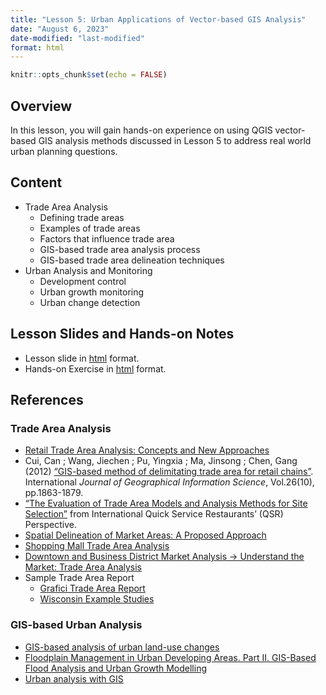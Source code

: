 ```yaml
---
title: "Lesson 5: Urban Applications of Vector-based GIS Analysis"
date: "August 6, 2023"
date-modified: "last-modified"
format: html
---
```


```r
knitr::opts_chunk$set(echo = FALSE)
```

## Overview

In this lesson, you will gain hands-on experience on using QGIS vector-based GIS analysis methods discussed in Lesson 5 to address real world urban planning questions.

## Content

-   Trade Area Analysis
    -   Defining trade areas
    -   Examples of trade areas
    -   Factors that influence trade area
    -   GIS-based trade area analysis process
    -   GIS-based trade area delineation techniques
-   Urban Analysis and Monitoring
    -   Development control
    -   Urban growth monitoring
    -   Urban change detection

## Lesson Slides and Hands-on Notes

-   Lesson slide in [html](../lesson/Lesson04/Lesson04.html) format.
-   Hands-on Exercise in [html](https://gis4urbplan.netlify.app/hands-on_ex05) format.

## References

### Trade Area Analysis

-   [Retail Trade Area Analysis: Concepts and New Approaches](http://www.experts.com/content/articles/Donald-Segal-JDM-Trade%20Area%20Analysis.pdf)
-   Cui, Can ; Wang, Jiechen ; Pu, Yingxia ; Ma, Jinsong ; Chen, Gang (2012) ["GIS-based method of delimitating trade area for retail chains"](https://web-a-ebscohost-com.libproxy.smu.edu.sg/ehost/detail/detail?vid=0&sid=d8645ef8-9d8e-4b2f-a397-cfbcd9c25f45%40sessionmgr4008&bdata=JnNpdGU9ZWhvc3QtbGl2ZSZzY29wZT1zaXRl#AN=80736486&db=asn). International *Journal of Geographical Information Science*, Vol.26(10), pp.1863-1879.
-   ["The Evaluation of Trade Area Models and Analysis Methods for Site Selection"](https://www.google.com/url?sa=t&rct=j&q=&esrc=s&source=web&cd=17&ved=2ahUKEwiCgIqb4ePkAhWDXSsKHdKODNUQFjAQegQICBAC&url=http%3A%2F%2Ficonarp.selcuk.edu.tr%2Ficonarp%2Farticle%2Fdownload%2F203%2F153&usg=AOvVaw1-fj4zY8aWGmpKmE_2dL3k) from International Quick Service Restaurants' (QSR) Perspective.
-   [Spatial Delineation of Market Areas: A Proposed Approach](https://spatial.usc.edu/wp-content/uploads/2014/04/GrayAmanda.pdf)
-   [Shopping Mall Trade Area Analysis](http://www.slideshare.net/decemberstar55/shopping-mall-trade-area-analysis)
-   [Downtown and Business District Market Analysis -\> Understand the Market: Trade Area Analysis](https://fyi.uwex.edu/downtown-market-analysis/understanding-the-market/trade-area-analysis/)
-   Sample Trade Area Report
    -   [Grafici Trade Area Report](http://www.brdconsulting.it/images/Progetti/TradeAreaReport/TradeAreaReportDemo.pdf)
    -   [Wisconsin Example Studies](https://fyi.extension.wisc.edu/downtown-market-analysis/example-studies/wisconsin-example-studies/)

### GIS-based Urban Analysis

-   [GIS-based analysis of urban land-use changes](https://link-springer-com.libproxy.smu.edu.sg/content/pdf/10.1007%2Fs11769-002-0039-3.pdf)
-   [Floodplain Management in Urban Developing Areas. Part II. GIS-Based Flood Analysis and Urban Growth Modelling](https://link-springer-com.libproxy.smu.edu.sg/article/10.1023/A%3A1008045419517)
-   [Urban analysis with GIS](https://link-springer-com.libproxy.smu.edu.sg/content/pdf/10.1023%2FA%3A1014262530372.pdf)
